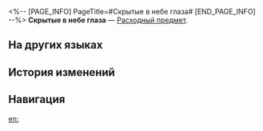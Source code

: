 <%-- [PAGE_INFO]
PageTitle=#Скрытые в небе глаза#
[END_PAGE_INFO] --%>
{{Предмет Инфобокс
|id          = 408905
|Изображение = Предмет Скрытые в небе глаза.png
|Тип         = Расходный предмет
|Инвентарь   = Расходные предметы
|Редкость    = 5
|Эффект      = 
|Описание    = Устройство для поиска сокровищ, которое можно использовать неограниченное количество раз. После использования оно показывает местонахождение 1 обычного сундука на Амфореусе.
|Источник1   = [[Дары прилива]]
}}
{{Описание|Раньше у Аквилы была не сотня глаз, а тысячи, десятки тысяч, а возможно и бесчисленное множество. К сожалению, Загрей заинтересовался глазами Аквилы и за долгое время умыкнул множество глаз. Эти глаза, благословлённые Загреем, обрели необычайную способность отыскивать сокровища. Однако рекомендуется соблюдать осторожность - используя их средь бела дня, вы рискуете навлечь на себя гневные молнии Аквилы.<br /><br />''«Возможно, у небес есть глаза, которые наблюдают за миром, но и они неспособны разглядеть обман».''}}
'''Скрытые в небе глаза''' — [[Расходный предмет]].

==На других языках==
{{На других языках
|en   = Empyrean Gaze
|zhs  = 瞒天落目
|zht  = 瞞天落目
|ja   = 満天の目
|ko   = 하늘을 속이는 눈
|es   = Ojos del cielo
|fr   = Regard empyréen
|ru   = Скрытые в небе глаза
|th   = เนตรพร่างฟ้า
|vi   = Mắt Rơi Đầy Trời
|de   = Augen des Himmels
|id   = Empyrean Gaze
|pt   = Olhar Empíreo
}}

==История изменений==
{{История изменений|3.5}}

==Навигация==
{{Расходные предметы Навбокс}}

[[en:]]